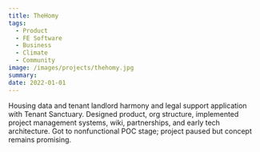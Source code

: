 ```yaml
---
title: TheHomy
tags:
  - Product
  - FE Software
  - Business
  - Climate
  - Community
image: /images/projects/thehomy.jpg
summary:
date: 2022-01-01
---
```


Housing data and tenant landlord harmony and legal support application with Tenant Sanctuary. Designed product, org structure, implemented project management systems, wiki, partnerships, and early tech architecture. Got to nonfunctional POC stage; project paused but concept remains promising.
